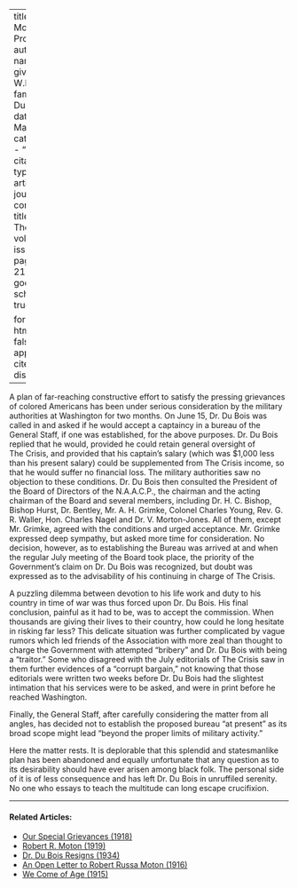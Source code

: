 
---
title: 'A Momentous Proposal'
author:
  - name:
      given: W.E.B.
      family: Du Bois
date: Mar. 1918
categories: 
  - ""
citation: 
  type: article-journal
  container-title: The Crisis
  volume: 16
  issue: 5
  page: 215-216
google-scholar: true

format:
  html:
    toc: false
    appendix-cite-as: display
---


A plan of far-reaching constructive effort to satisfy the pressing grievances of colored Americans has been under serious consideration by the military authorities at Washington for two months. On June 15, Dr. Du Bois was called in and asked if he would accept a captaincy in a bureau of the General Staff, if one was established, for the above purposes. Dr. Du Bois replied that he would, provided he could retain general oversight of <span class = "small-caps">The Crisis</span>, and provided that his captain's salary (which was $1,000 less than his present salary) could be supplemented from <span class = "small-caps">The Crisis</span> income, so that he would suffer no financial loss. The military authorities saw no objection to these conditions. Dr. Du Bois then consulted the President of the Board of Directors of the N.A.A.C.P., the chairman and the acting chairman of the Board and several members, including Dr. H. C. Bishop, Bishop Hurst, Dr. Bentley, Mr. A. H. Grimke, Colonel Charles Young, Rev. G. R. Waller, Hon. Charles Nagel and Dr. V. Morton-Jones. All of them, except Mr. Grimke, agreed with the conditions and urged acceptance. Mr. Grimke expressed deep sympathy, but asked more time for consideration. No decision, however, as to establishing the Bureau was arrived at and when the regular July meeting of the Board took place, the priority of the  Government's claim on Dr. Du Bois was recognized, but doubt was expressed as to the advisability of his continuing in charge of <span class = "small-caps">The Crisis</span>.

A puzzling dilemma between devotion to his life work and duty to his country in time of war was thus forced upon Dr. Du Bois. His final conclusion, painful as it had to be, was to accept the commission. When thousands are giving their lives to their country, how could he long hesitate in risking far less? This delicate situation was further complicated by vague rumors which led friends of the Association with more zeal than thought to charge the Government with attempted "bribery" and Dr. Du Bois with being a "traitor." Some who disagreed with the July editorials of <span class = "small-caps">The Crisis</span> saw in them further evidences of a "corrupt bargain," not knowing that those editorials were written two weeks before Dr. Du Bois had the slightest intimation that his services were to be asked, and were in print before he reached Washington.

Finally, the General Staff, after carefully considering the matter from all angles, has decided not to establish the proposed bureau "at present" as its broad scope might lead "beyond the proper limits of military activity."

Here the matter rests. It is deplorable that this splendid and statesmanlike plan has been abandoned and equally unfortunate that any question as to its desirability should have ever arisen among black folk. The personal side of it is of less consequence and has left Dr. Du Bois in unruffiled serenity. No one who essays to teach the multitude can long escape crucifixion.

<!-- Similar articles start here -->

<hr>
#### Related Articles:

* [Our Special Grievances (1918)](/Volumes/16/05/our_special_greivances.html)
* [Robert R. Moton (1919)](/Volumes/18/01/robert_moton.html)
* [Dr. Du Bois Resigns (1934)](/Volumes/41/08/dr_dubois_resigns.html)
* [An Open Letter to Robert Russa Moton (1916)](/Volumes/12/03/open_letter.html)
* [We Come of Age (1915)](/Volumes/11/01/we_come_of_age.html)

<!-- Similar articles end here -->